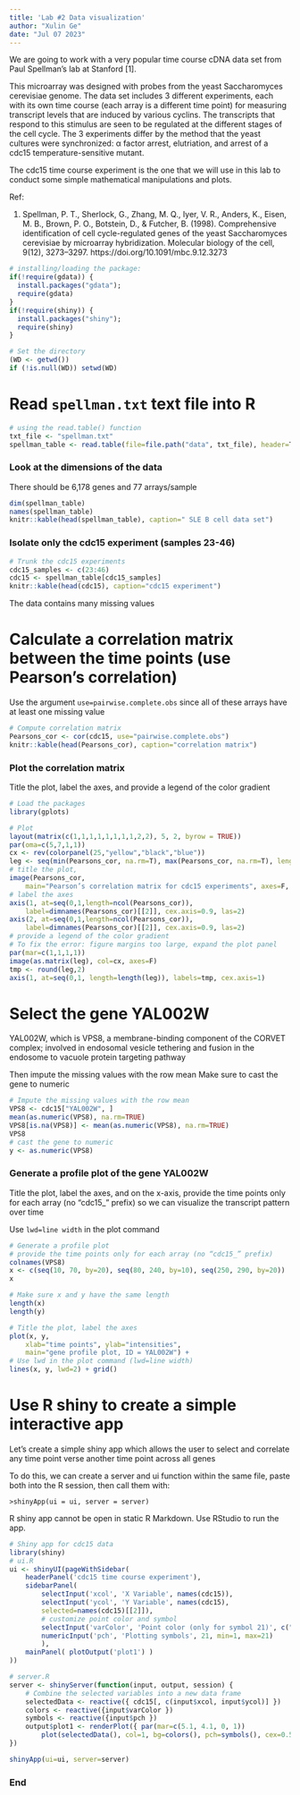 ```yaml
---
title: 'Lab #2 Data visualization'
author: "Xulin Ge"
date: "Jul 07 2023"
---
```


We are going to work with a very popular time course cDNA data set from Paul Spellman’s lab at Stanford [1]. 

This microarray was designed with probes from the yeast Saccharomyces cerevisiae genome. The data set includes 3 different experiments, each with its own time course (each array is a different time point) for measuring transcript levels that are induced by various cyclins. The transcripts that respond to this stimulus are seen to be regulated at the different stages of the cell cycle. The 3 experiments differ by the method that the yeast cultures were synchronized: α factor arrest, elutriation, and arrest of a cdc15 temperature-sensitive mutant. 

The cdc15 time course experiment is the one that we will use in this lab to conduct some simple mathematical manipulations and plots.


Ref:

1. Spellman, P. T., Sherlock, G., Zhang, M. Q., Iyer, V. R., Anders, K., Eisen, M. B., Brown, P. O., Botstein, D., & Futcher, B. (1998). Comprehensive identification of cell cycle-regulated genes of the yeast Saccharomyces cerevisiae by microarray hybridization. Molecular biology of the cell, 9(12), 3273–3297. https://doi.org/10.1091/mbc.9.12.3273

```r
# installing/loading the package:
if(!require(gdata)) {
  install.packages("gdata"); 
  require(gdata)
}
if(!require(shiny)) {
  install.packages("shiny"); 
  require(shiny)
}
```


```r
# Set the directory
(WD <- getwd())
if (!is.null(WD)) setwd(WD)
```

# Read `spellman.txt` text file into R
```r
# using the read.table() function
txt_file <- "spellman.txt"
spellman_table <- read.table(file=file.path("data", txt_file), header=T, row.names=1)
```

### Look at the dimensions of the data
There should be 6,178 genes and 77 arrays/sample
```r
dim(spellman_table)
names(spellman_table)
knitr::kable(head(spellman_table), caption=" SLE B cell data set")
```

### Isolate only the cdc15 experiment (samples 23-46)
```r
# Trunk the cdc15 experiments
cdc15_samples <- c(23:46)
cdc15 <- spellman_table[cdc15_samples]
knitr::kable(head(cdc15), caption="cdc15 experiment")
```

The data contains many missing values

# Calculate a correlation matrix between the time points (use Pearson’s correlation)
Use the argument `use=pairwise.complete.obs` since all of these arrays have at least one missing value
```r
# Compute correlation matrix
Pearsons_cor <- cor(cdc15, use="pairwise.complete.obs")
knitr::kable(head(Pearsons_cor), caption="correlation matrix")
```

### Plot the correlation matrix
Title the plot, label the axes, and provide a legend of the color gradient
```r
# Load the packages
library(gplots)
```
```r
# Plot
layout(matrix(c(1,1,1,1,1,1,1,1,2,2), 5, 2, byrow = TRUE))
par(oma=c(5,7,1,1))
cx <- rev(colorpanel(25,"yellow","black","blue"))
leg <- seq(min(Pearsons_cor, na.rm=T), max(Pearsons_cor, na.rm=T), length=10)
# title the plot, 
image(Pearsons_cor, 
	main="Pearson’s correlation matrix for cdc15 experiments", axes=F, col=cx)
# label the axes 
axis(1, at=seq(0,1,length=ncol(Pearsons_cor)), 
	label=dimnames(Pearsons_cor)[[2]], cex.axis=0.9, las=2)
axis(2, at=seq(0,1,length=ncol(Pearsons_cor)), 
	label=dimnames(Pearsons_cor)[[2]], cex.axis=0.9, las=2)
# provide a legend of the color gradient
# To fix the error: figure margins too large, expand the plot panel 
par(mar=c(1,1,1,1))
image(as.matrix(leg), col=cx, axes=F)
tmp <- round(leg,2)
axis(1, at=seq(0,1, length=length(leg)), labels=tmp, cex.axis=1)
```

# Select the gene YAL002W 
YAL002W, which is VPS8, a membrane-binding component of the CORVET complex; involved in endosomal vesicle tethering and fusion in the endosome to vacuole protein targeting pathway

Then impute the missing values with the row mean
Make sure to cast the gene to numeric

```r
# Impute the missing values with the row mean
VPS8 <- cdc15["YAL002W", ]
mean(as.numeric(VPS8), na.rm=TRUE)
VPS8[is.na(VPS8)] <- mean(as.numeric(VPS8), na.rm=TRUE)
VPS8
# cast the gene to numeric
y <- as.numeric(VPS8)
```

### Generate a profile plot of the gene YAL002W

Title the plot, label the axes, and on the x-axis, provide the time points only for each array (no “cdc15_” prefix) so we can visualize the transcript pattern over time

Use `lwd=line width` in the plot command 

```r
# Generate a profile plot 
# provide the time points only for each array (no “cdc15_” prefix)
colnames(VPS8)
x <- c(seq(10, 70, by=20), seq(80, 240, by=10), seq(250, 290, by=20)) 
x

# Make sure x and y have the same length
length(x)
length(y)

# Title the plot, label the axes
plot(x, y, 
	xlab="time points", ylab="intensities",    
	main="gene profile plot, ID = YAL002W") + 
# Use lwd in the plot command (lwd=line width)
lines(x, y, lwd=2) + grid()
```

# Use R shiny to create a simple interactive app

Let’s create a simple shiny app which allows the user to select and correlate any
time point verse another time point across all genes

To do this, we can create a server and ui function within the same file, paste both into the R session, then call them with:

`>shinyApp(ui = ui, server = server)`

R shiny app cannot be open in static R Markdown. Use RStudio to run the app.
```r
# Shiny app for cdc15 data
library(shiny)
# ui.R
ui <- shinyUI(pageWithSidebar(
	headerPanel('cdc15 time course experiment'),
	sidebarPanel(
		selectInput('xcol', 'X Variable', names(cdc15)),
		selectInput('ycol', 'Y Variable', names(cdc15),
		selected=names(cdc15)[[2]]),
		# customize point color and symbol
		selectInput('varColor', 'Point color (only for symbol 21)', c("red","green","blue","black")), 
		numericInput('pch', 'Plotting symbols', 21, min=1, max=21) 
		),
	mainPanel( plotOutput('plot1') )
))

# server.R
server <- shinyServer(function(input, output, session) {
	# Combine the selected variables into a new data frame
	selectedData <- reactive({ cdc15[, c(input$xcol, input$ycol)] })
	colors <- reactive({input$varColor })
	symbols <- reactive({input$pch })
	output$plot1 <- renderPlot({ par(mar=c(5.1, 4.1, 0, 1))
		plot(selectedData(), col=1, bg=colors(), pch=symbols(), cex=0.5) })
})

shinyApp(ui=ui, server=server)
```
### End